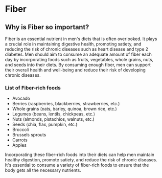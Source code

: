 # Fiber

## Why is Fiber so important?

Fiber is an essential nutrient in men's diets that is often overlooked. It plays a crucial role in maintaining digestive health, promoting satiety, and reducing the risk of chronic diseases such as heart disease and type 2 diabetes. Men should aim to consume an adequate amount of fiber each day by incorporating foods such as fruits, vegetables, whole grains, nuts, and seeds into their diets. By consuming enough fiber, men can support their overall health and well-being and reduce their risk of developing chronic diseases.

### List of Fiber-rich foods

- Avocado
- Berries (raspberries, blackberries, strawberries, etc.)
- Whole grains (oats, barley, quinoa, brown rice, etc.)
- Legumes (beans, lentils, chickpeas, etc.)
- Nuts (almonds, pistachios, walnuts, etc.)
- Seeds (chia, flax, pumpkin, etc.)
- Broccoli
- Brussels sprouts
- Carrots
- Apples

Incorporating these fiber-rich foods into their diets can help men maintain healthy digestion, promote satiety, and reduce the risk of chronic diseases. It's essential to consume a variety of fiber-rich foods to ensure that the body gets all the necessary nutrients.